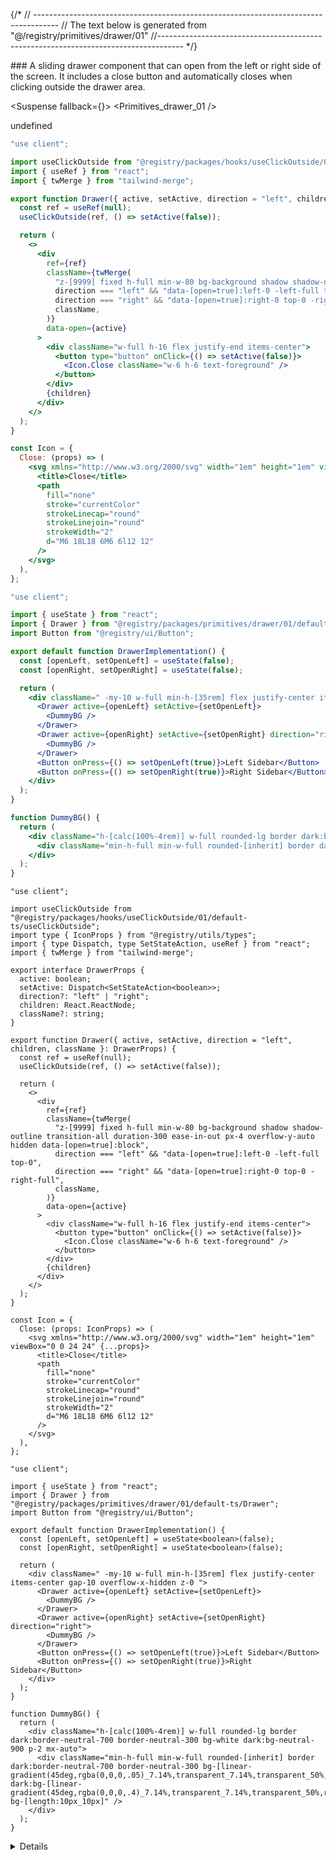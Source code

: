 
{/*
// ------------------------------------------------------------------------------------
    //	The text below is generated from "@/registry/primitives/drawer/01"
//------------------------------------------------------------------------------------
*/}

<Wrapper>
<Title>Default Drawer</Title>
### A sliding drawer component that can open from the left or right side of the screen. It includes a close button and automatically closes when clicking outside the drawer area.

<WrapperToggle >
<Preview>



<Suspense fallback={<Skeleton className="h-60 rounded-lg" />}>
<Display>
<Primitives_drawer_01 />
</Display>
</Suspense>

</Preview>

<Implementation>

undefined
<CodeBlock>

```default|js|Drawer.jsx
"use client";

import useClickOutside from "@registry/packages/hooks/useClickOutside/01/default-js/useClickOutside";
import { useRef } from "react";
import { twMerge } from "tailwind-merge";

export function Drawer({ active, setActive, direction = "left", children, className }) {
  const ref = useRef(null);
  useClickOutside(ref, () => setActive(false));

  return (
    <>
      <div
        ref={ref}
        className={twMerge(
          "z-[9999] fixed h-full min-w-80 bg-background shadow shadow-outline transition-all duration-300 ease-in-out px-4 overflow-y-auto hidden data-[open=true]:block",
          direction === "left" && "data-[open=true]:left-0 -left-full top-0",
          direction === "right" && "data-[open=true]:right-0 top-0 -right-full",
          className,
        )}
        data-open={active}
      >
        <div className="w-full h-16 flex justify-end items-center">
          <button type="button" onClick={() => setActive(false)}>
            <Icon.Close className="w-6 h-6 text-foreground" />
          </button>
        </div>
        {children}
      </div>
    </>
  );
}

const Icon = {
  Close: (props) => (
    <svg xmlns="http://www.w3.org/2000/svg" width="1em" height="1em" viewBox="0 0 24 24" {...props}>
      <title>Close</title>
      <path
        fill="none"
        stroke="currentColor"
        strokeLinecap="round"
        strokeLinejoin="round"
        strokeWidth="2"
        d="M6 18L18 6M6 6l12 12"
      />
    </svg>
  ),
};

```

```default|js|example.jsx
"use client";

import { useState } from "react";
import { Drawer } from "@registry/packages/primitives/drawer/01/default-js/Drawer";
import Button from "@registry/ui/Button";

export default function DrawerImplementation() {
  const [openLeft, setOpenLeft] = useState(false);
  const [openRight, setOpenRight] = useState(false);

  return (
    <div className=" -my-10 w-full min-h-[35rem] flex justify-center items-center gap-10 overflow-x-hidden z-0 ">
      <Drawer active={openLeft} setActive={setOpenLeft}>
        <DummyBG />
      </Drawer>
      <Drawer active={openRight} setActive={setOpenRight} direction="right">
        <DummyBG />
      </Drawer>
      <Button onPress={() => setOpenLeft(true)}>Left Sidebar</Button>
      <Button onPress={() => setOpenRight(true)}>Right Sidebar</Button>
    </div>
  );
}

function DummyBG() {
  return (
    <div className="h-[calc(100%-4rem)] w-full rounded-lg border dark:border-neutral-700 border-neutral-300 bg-white dark:bg-neutral-900 p-2 mx-auto">
      <div className="min-h-full min-w-full rounded-[inherit] border dark:border-neutral-700 border-neutral-300 bg-[linear-gradient(45deg,rgba(0,0,0,.05)_7.14%,transparent_7.14%,transparent_50%,rgba(0,0,0,.05)_50%,rgba(0,0,0,.05)_57.14%,transparent_57.14%,transparent);] dark:bg-[linear-gradient(45deg,rgba(0,0,0,.4)_7.14%,transparent_7.14%,transparent_50%,rgba(0,0,0,.4)_50%,rgba(0,0,0,.4)_57.14%,transparent_57.14%,transparent);] bg-[length:10px_10px]" />
    </div>
  );
}

```

```default|ts|Drawer.tsx
"use client";

import useClickOutside from "@registry/packages/hooks/useClickOutside/01/default-ts/useClickOutside";
import type { IconProps } from "@registry/utils/types";
import { type Dispatch, type SetStateAction, useRef } from "react";
import { twMerge } from "tailwind-merge";

export interface DrawerProps {
  active: boolean;
  setActive: Dispatch<SetStateAction<boolean>>;
  direction?: "left" | "right";
  children: React.ReactNode;
  className?: string;
}

export function Drawer({ active, setActive, direction = "left", children, className }: DrawerProps) {
  const ref = useRef(null);
  useClickOutside(ref, () => setActive(false));

  return (
    <>
      <div
        ref={ref}
        className={twMerge(
          "z-[9999] fixed h-full min-w-80 bg-background shadow shadow-outline transition-all duration-300 ease-in-out px-4 overflow-y-auto hidden data-[open=true]:block",
          direction === "left" && "data-[open=true]:left-0 -left-full top-0",
          direction === "right" && "data-[open=true]:right-0 top-0 -right-full",
          className,
        )}
        data-open={active}
      >
        <div className="w-full h-16 flex justify-end items-center">
          <button type="button" onClick={() => setActive(false)}>
            <Icon.Close className="w-6 h-6 text-foreground" />
          </button>
        </div>
        {children}
      </div>
    </>
  );
}

const Icon = {
  Close: (props: IconProps) => (
    <svg xmlns="http://www.w3.org/2000/svg" width="1em" height="1em" viewBox="0 0 24 24" {...props}>
      <title>Close</title>
      <path
        fill="none"
        stroke="currentColor"
        strokeLinecap="round"
        strokeLinejoin="round"
        strokeWidth="2"
        d="M6 18L18 6M6 6l12 12"
      />
    </svg>
  ),
};

```

```default|ts|example.tsx
"use client";

import { useState } from "react";
import { Drawer } from "@registry/packages/primitives/drawer/01/default-ts/Drawer";
import Button from "@registry/ui/Button";

export default function DrawerImplementation() {
  const [openLeft, setOpenLeft] = useState<boolean>(false);
  const [openRight, setOpenRight] = useState<boolean>(false);

  return (
    <div className=" -my-10 w-full min-h-[35rem] flex justify-center items-center gap-10 overflow-x-hidden z-0 ">
      <Drawer active={openLeft} setActive={setOpenLeft}>
        <DummyBG />
      </Drawer>
      <Drawer active={openRight} setActive={setOpenRight} direction="right">
        <DummyBG />
      </Drawer>
      <Button onPress={() => setOpenLeft(true)}>Left Sidebar</Button>
      <Button onPress={() => setOpenRight(true)}>Right Sidebar</Button>
    </div>
  );
}

function DummyBG() {
  return (
    <div className="h-[calc(100%-4rem)] w-full rounded-lg border dark:border-neutral-700 border-neutral-300 bg-white dark:bg-neutral-900 p-2 mx-auto">
      <div className="min-h-full min-w-full rounded-[inherit] border dark:border-neutral-700 border-neutral-300 bg-[linear-gradient(45deg,rgba(0,0,0,.05)_7.14%,transparent_7.14%,transparent_50%,rgba(0,0,0,.05)_50%,rgba(0,0,0,.05)_57.14%,transparent_57.14%,transparent);] dark:bg-[linear-gradient(45deg,rgba(0,0,0,.4)_7.14%,transparent_7.14%,transparent_50%,rgba(0,0,0,.4)_50%,rgba(0,0,0,.4)_57.14%,transparent_57.14%,transparent);] bg-[length:10px_10px]" />
    </div>
  );
}

```

</CodeBlock>
<Details>


## Drawer Props

| Name      | Type                                | Default  | Description                                                                       |
| --------- | ----------------------------------- | -------- | --------------------------------------------------------------------------------- |
| active    | `boolean`                           | -        | Indicates whether the drawer is currently open.                                   |
| setActive | `Dispatch<SetStateAction<boolean>>` | -        | Function to set the active state of the drawer.                                   |
| direction | `"left" \| "right"`                 | `"left"` | The direction from which the drawer slides in. Options are `"left"` or `"right"`. |
| children  | `React.ReactNode`                   | -        | The content inside the `Drawer` component.                                        |
| className | `string`                            | -        | Additional CSS classes for custom styling of the drawer.                          |

</Details>
</Implementation>
</WrapperToggle>
</Wrapper>
